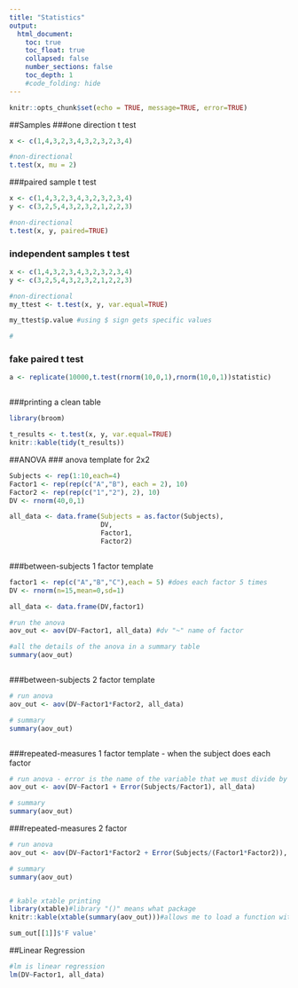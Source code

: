 ```yaml
---
title: "Statistics"
output:
  html_document:
    toc: true
    toc_float: true
    collapsed: false
    number_sections: false
    toc_depth: 1
    #code_folding: hide
---
```



```r
knitr::opts_chunk$set(echo = TRUE, message=TRUE, error=TRUE)
```


##Samples
###one direction t test
```r

x <- c(1,4,3,2,3,4,3,2,3,2,3,4)

#non-directional
t.test(x, mu = 2)


```
###paired sample t test
```r

x <- c(1,4,3,2,3,4,3,2,3,2,3,4)
y <- c(3,2,5,4,3,2,3,2,1,2,2,3)

#non-directional
t.test(x, y, paired=TRUE)


```

### independent samples t test
```r
x <- c(1,4,3,2,3,4,3,2,3,2,3,4)
y <- c(3,2,5,4,3,2,3,2,1,2,2,3)

#non-directional
my_ttest <- t.test(x, y, var.equal=TRUE)

my_ttest$p.value #using $ sign gets specific values

#

```

### fake paired t test
```r

a <- replicate(10000,t.test(rnorm(10,0,1),rnorm(10,0,1))statistic)



```

###printing a clean table 
```r

library(broom)

t_results <- t.test(x, y, var.equal=TRUE)
knitr::kable(tidy(t_results))


```



##ANOVA
### anova template for 2x2
```r
Subjects <- rep(1:10,each=4)
Factor1 <- rep(rep(c("A","B"), each = 2), 10)
Factor2 <- rep(rep(c("1","2"), 2), 10)
DV <- rnorm(40,0,1)

all_data <- data.frame(Subjects = as.factor(Subjects),
                       DV,
                       Factor1,
                       Factor2)



```

###between-subjects 1 factor template
```r

factor1 <- rep(c("A","B","C"),each = 5) #does each factor 5 times
DV <- rnorm(n=15,mean=0,sd=1)

all_data <- data.frame(DV,factor1)

#run the anova
aov_out <- aov(DV~Factor1, all_data) #dv "~" name of factor

#all the details of the anova in a summary table
summary(aov_out) 



```

###between-subjects 2 factor template
```r
# run anova
aov_out <- aov(DV~Factor1*Factor2, all_data)

# summary
summary(aov_out)



```

###repeated-measures 1 factor template - when the subject does each factor 
```r

# run anova - error is the name of the variable that we must divide by the factor
aov_out <- aov(DV~Factor1 + Error(Subjects/Factor1), all_data)

# summary
summary(aov_out)

```


###repeated-measures 2 factor
```r

# run anova
aov_out <- aov(DV~Factor1*Factor2 + Error(Subjects/(Factor1*Factor2)), all_data)

# summary
summary(aov_out)


# kable xtable printing
library(xtable)#library "()" means what package
knitr::kable(xtable(summary(aov_out)))#allows me to load a function within a package without loading a package

sum_out[[1]]$'F value'
```

##Linear Regression
```r
#lm is linear regression
lm(DV~Factor1, all_data)



```




